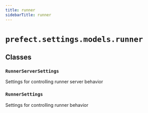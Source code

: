 ```yaml
---
title: runner
sidebarTitle: runner
---
```


# `prefect.settings.models.runner`

## Classes

### `RunnerServerSettings`


Settings for controlling runner server behavior


### `RunnerSettings`


Settings for controlling runner behavior

